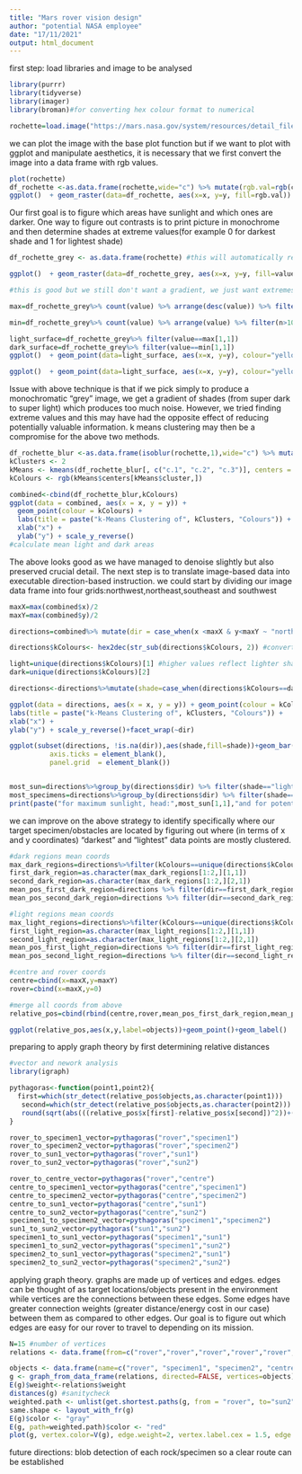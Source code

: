 ```yaml
---
title: "Mars rover vision design"
author: "potential NASA employee"
date: "17/11/2021"
output: html_document
---
```

first step: load libraries and image to be analysed 
```r
library(purrr)
library(tidyverse)
library(imager)
library(broman)#for converting hex colour format to numerical

rochette=load.image("https://mars.nasa.gov/system/resources/detail_files/26227_PIA24839_Main_stretched-web.jpg") #saved as an array

```

we can plot the image with the base plot function but if we want to plot with ggplot and manipulate aesthetics, it is necessary that we first convert the image into a data frame with rgb values.
```r
plot(rochette)
df_rochette <-as.data.frame(rochette,wide="c") %>% mutate(rgb.val=rgb(c.1,c.2,c.3))
ggplot()  + geom_raster(data=df_rochette, aes(x=x, y=y, fill=rgb.val)) +scale_fill_identity()+scale_y_reverse()

```
Our first goal is to figure which areas have sunlight and which ones are darker. One way to figure out contrasts is to print picture in monochrome and then determine shades at extreme values(for example 0 for darkest shade and 1 for lightest shade)
```r
df_rochette_grey <- as.data.frame(rochette) #this will automatically result in a monochromatic image as we did not specify rgb values

ggplot()  + geom_raster(data=df_rochette_grey, aes(x=x, y=y, fill=value)) +scale_y_reverse()+scale_fill_gradientn(colours=c("black","grey"))

#this is good but we still don't want a gradient, we just want extremes of light and dark shades.so let's try to extract the maximum and minumum valued shades.

max=df_rochette_grey%>% count(value) %>% arrange(desc(value)) %>% filter(n>1000)#this filtering for points above 1000 is necessary because we need enough data points of a shade to plot a viable image. it is not really useful if our output image has only a few data points 

min=df_rochette_grey%>% count(value) %>% arrange(value) %>% filter(n>1000)

light_surface=df_rochette_grey%>% filter(value==max[1,1])
dark_surface=df_rochette_grey%>% filter(value==min[1,1])
ggplot()  + geom_point(data=light_surface, aes(x=x, y=y), colour="yellow")  + geom_point(data=dark_surface, aes(x=x, y=y),colour="black") +scale_y_reverse()

ggplot()  + geom_point(data=light_surface, aes(x=x, y=y), colour="yellow")  + geom_point(data=dark_surface, aes(x=x, y=y),colour="black") +scale_y_reverse() + geom_smooth(data=light_surface, method=lm,aes(x=x, y=y), colour="blue",size=4,alpha=7)+ geom_smooth(data=dark_surface,method=lm, aes(x=x, y=y), colour="red",size=4,alpha=7)#add geom smooth to approximate dark and light points. 
```

Issue with above technique is that if we pick simply to produce a monochromatic "grey" image, we get a gradient of shades (from super dark to super light) which produces too much noise. However, we tried finding extreme values and this may have had the opposite effect of reducing potentially valuable information. k means clustering may then be a compromise for the above two methods. 

```r

df_rochette_blur <-as.data.frame(isoblur(rochette,1),wide="c") %>% mutate(rgb.val=rgb(c.1,c.2,c.3))
kClusters <- 2
kMeans <- kmeans(df_rochette_blur[, c("c.1", "c.2", "c.3")], centers = kClusters)
kColours <- rgb(kMeans$centers[kMeans$cluster,])

combined<-cbind(df_rochette_blur,kColours)
ggplot(data = combined, aes(x = x, y = y)) + 
  geom_point(colour = kColours) +
  labs(title = paste("k-Means Clustering of", kClusters, "Colours")) +
  xlab("x") +
  ylab("y") + scale_y_reverse()
#calculate mean light and dark areas
```
The above looks good as we have managed to denoise slightly but also preserved crucial detail. The next step is to translate image-based data into executable direction-based instruction.  we could start by dividing our image data frame into four grids:northwest,northeast,southeast and southwest

```r
maxX=max(combined$x)/2
maxY=max(combined$y)/2

directions=combined%>% mutate(dir = case_when(x <maxX & y<maxY ~ "northwest",x >maxX & y<maxY ~ "northeast", x <maxX & y>maxY ~ "southwest",x >maxX & y>maxY ~ "southeast")) 

directions$kColours<- hex2dec(str_sub(directions$kColours, 2)) #convert hex format to decimal to make it easier to determine which is the lighter and darker shade.

light=unique(directions$kColours)[1] #higher values reflect lighter shades.
dark=unique(directions$kColours)[2]

directions<-directions%>%mutate(shade=case_when(directions$kColours==dark~"dark",directions$kColours==light~"light"))

ggplot(data = directions, aes(x = x, y = y)) + geom_point(colour = kColours) +  
labs(title = paste("k-Means Clustering of", kClusters, "Colours")) +
xlab("x") +
ylab("y") + scale_y_reverse()+facet_wrap(~dir)

ggplot(subset(directions, !is.na(dir)),aes(shade,fill=shade))+geom_bar() + scale_fill_manual(values = c("black", "yellow"))+facet_wrap(~dir)+coord_polar() + xlab(NULL)+ ylab(NULL)+theme(axis.text = element_blank(),
          axis.ticks = element_blank(),
          panel.grid  = element_blank())


most_sun=directions%>%group_by(directions$dir) %>% filter(shade=="light")%>%count()%>% arrange(desc(n))
most_specimens=directions%>%group_by(directions$dir) %>% filter(shade=="dark")%>%count()%>% arrange(desc(n))
print(paste("for maximum sunlight, head:",most_sun[1,1],"and for potential specimen collection,head:",most_specimens[1,1]))
```

we can improve on the above strategy to identify specifically where our target specimen/obstacles are located by figuring out where (in terms of x and y coordinates) "darkest" and "lightest" data points are mostly clustered. 

```r
#dark regions mean coords 
max_dark_regions=directions%>%filter(kColours==unique(directions$kColours)[2])%>% group_by(dir)%>%count(kColours) %>% arrange(desc(n))
first_dark_region=as.character(max_dark_regions[1:2,][1,1]) 
second_dark_region=as.character(max_dark_regions[1:2,][2,1])
mean_pos_first_dark_region=directions %>% filter(dir==first_dark_region)%>% summarise(x=mean(x),y=mean(y))
mean_pos_second_dark_region=directions %>% filter(dir==second_dark_region)%>% summarise(x=mean(x),y=mean(y))

#light regions mean coords 
max_light_regions=directions%>%filter(kColours==unique(directions$kColours)[1])%>% group_by(dir)%>%count(kColours) %>% arrange(desc(n))
first_light_region=as.character(max_light_regions[1:2,][1,1]) 
second_light_region=as.character(max_light_regions[1:2,][2,1])
mean_pos_first_light_region=directions %>% filter(dir==first_light_region)%>% summarise(x=mean(x),y=mean(y))
mean_pos_second_light_region=directions %>% filter(dir==second_light_region)%>% summarise(x=mean(x),y=mean(y))

#centre and rover coords 
centre=cbind(x=maxX,y=maxY)
rover=cbind(x=maxX,y=0)

#merge all coords from above 
relative_pos=cbind(rbind(centre,rover,mean_pos_first_dark_region,mean_pos_second_dark_region,mean_pos_first_light_region,mean_pos_second_light_region),objects=c("centre","rover","specimen1","specimen2","sun1","sun2"))

ggplot(relative_pos,aes(x,y,label=objects))+geom_point()+geom_label()
```

preparing to apply graph theory by first determining relative distances
```r
#vector and nework analysis 
library(igraph)

pythagoras<-function(point1,point2){
  first=which(str_detect(relative_pos$objects,as.character(point1)))
   second=which(str_detect(relative_pos$objects,as.character(point2)))
   round(sqrt(abs(((relative_pos$x[first]-relative_pos$x[second])^2))+(abs(relative_pos$y[first]-relative_pos$y[second])^2))/100,0)
}

rover_to_specimen1_vector=pythagoras("rover","specimen1")
rover_to_specimen2_vector=pythagoras("rover","specimen2")
rover_to_sun1_vector=pythagoras("rover","sun1")
rover_to_sun2_vector=pythagoras("rover","sun2")

rover_to_centre_vector=pythagoras("rover","centre")
centre_to_specimen1_vector=pythagoras("centre","specimen1")
centre_to_specimen2_vector=pythagoras("centre","specimen2")
centre_to_sun1_vector=pythagoras("centre","sun1")
centre_to_sun2_vector=pythagoras("centre","sun2")
specimen1_to_specimen2_vector=pythagoras("specimen1","specimen2")
sun1_to_sun2_vector=pythagoras("sun1","sun2")
specimen1_to_sun1_vector=pythagoras("specimen1","sun1")
specimen1_to_sun2_vector=pythagoras("specimen1","sun2")
specimen2_to_sun1_vector=pythagoras("specimen2","sun1")
specimen2_to_sun2_vector=pythagoras("specimen2","sun2")
```

applying graph theory. graphs are made up of vertices and edges. edges can be thought of as target locations/objects present in the environment while vertices are the connections between these edges. Some edges have greater connection weights (greater distance/energy cost in our case) between them as compared to other edges. Our goal is to figure out which edges are easy for our rover to travel to depending on its mission.
```r
N=15 #number of vertices
relations <- data.frame(from=c("rover","rover","rover","rover","rover","specimen1","centre","centre","centre","centre","sun1","specimen1","specimen1","specimen2","specimen2"),                    to=c("specimen1","specimen2","centre","sun1","sun2","specimen2","specimen2","specimen1","sun1","sun2","sun2","sun1","sun2","sun1","sun2"),weight=c(rover_to_specimen1_vector,rover_to_specimen2_vector,rover_to_centre_vector,rover_to_sun1_vector,rover_to_sun2_vector, specimen1_to_specimen2_vector,centre_to_specimen2_vector,centre_to_specimen1_vector,centre_to_sun1_vector,centre_to_sun2_vector,sun1_to_sun2_vector,specimen1_to_sun1_vector,specimen1_to_sun2_vector,specimen2_to_sun1_vector,specimen2_to_sun2_vector)) 

objects <- data.frame(name=c("rover", "specimen1", "specimen2", "centre","sun1","sun2"))
g <- graph_from_data_frame(relations, directed=FALSE, vertices=objects)
E(g)$weight<-relations$weight
distances(g) #sanitycheck
weighted.path <- unlist(get.shortest.paths(g, from = "rover", to="sun2")$vpath) 
same.shape <- layout_with_fr(g)
E(g)$color <- "gray"
E(g, path=weighted.path)$color <- "red"
plot(g, vertex.color=V(g), edge.weight=2, vertex.label.cex = 1.5, edge.width=(E(g)$weight),edge.label=(E(g)$weight),edge.label.cex=1,vertex.size=30,vertex.label.dist=4,layout=same.shape)
```

future directions: blob detection of each rock/specimen so a clear route can be established 
